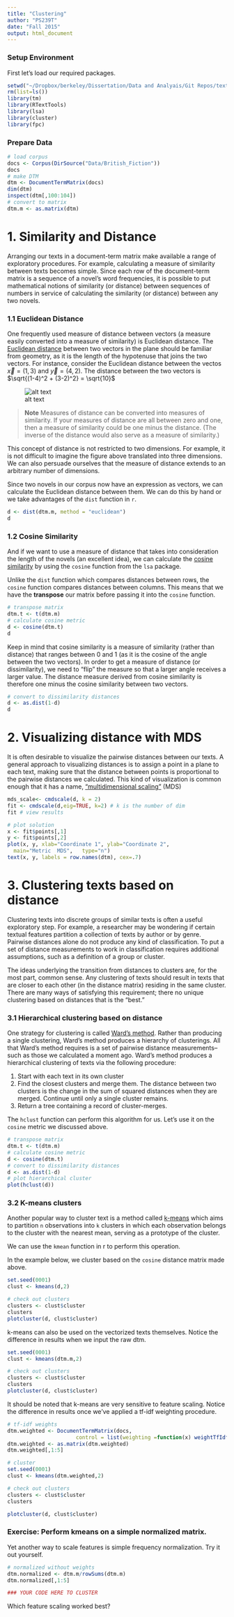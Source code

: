 ```yaml
---
title: "Clustering"
author: "PS239T"
date: "Fall 2015"
output: html_document
---
```


### Setup Environment

First let's load our required packages.

```r
setwd("~/Dropbox/berkeley/Dissertation/Data and Analyais/Git Repos/text-analysis-dhbsi")
rm(list=ls())
library(tm)
library(RTextTools)
library(lsa)
library(cluster)
library(fpc)
```

### Prepare Data

```r
# load corpus
docs <- Corpus(DirSource("Data/British_Fiction"))
docs
# make DTM
dtm <- DocumentTermMatrix(docs)
dim(dtm)
inspect(dtm[,100:104])
# convert to matrix
dtm.m <- as.matrix(dtm)
```

# 1. Similarity and Distance

Arranging our texts in a document-term matrix make available a range of exploratory procedures. For example, calculating a measure of similarity between texts becomes simple. Since each row of the document-term matrix is a sequence of a novel’s word frequencies, it is possible to put mathematical notions of similarity (or distance) between sequences of numbers in service of calculating the similarity (or distance) between any two novels. 

### 1.1 Euclidean Distance

One frequently used measure of distance between vectors (a measure easily converted into a measure of similarity) is Euclidean distance. The [Euclidean distance](https://en.wikipedia.org/wiki/Euclidean_distance) between two vectors in the plane should be familiar from geometry, as it is the length of the hypotenuse that joins the two vectors. For instance, consider the Euclidean distance between the vectos $\vec{x} = (1,3)$ and $\vec{y} = (4,2)$. The distance between the two vectors is $\sqrt{(1-4)^2 + (3-2)^2} = \sqrt{10}$

![alt text](img/euclid.png)

> **Note**
> Measures of distance can be converted into measures of similarity. If your measures of distance are all between zero and one, then a measure of similarity could be one minus the distance. (The inverse of the distance would also serve as a measure of similarity.)

This concept of distance is not restricted to two dimensions. For example, it is not difficult to imagine the figure above translated into three dimensions. We can also persuade ourselves that the measure of distance extends to an arbitrary number of dimensions.

Since two novels in our corpus now have an expression as vectors, we can calculate the Euclidean distance between them. We can do this by hand or we take advantages of the `dist` function in `r`.

```r
d <- dist(dtm.m, method = "euclidean")
d
```

### 1.2 Cosine Similarity

And if we want to use a measure of distance that takes into consideration the length of the novels (an excellent idea), we can calculate the [cosine similarity](http://www.gettingcirrius.com/2010/12/calculating-similarity-part-1-cosine.html) by using the `cosine` function from the `lsa` package.

Unlike the `dist` function which compares distances between rows, the `cosine` function compares distances between columns. This means that we have the **transpose** our matrix before passing it into the `cosine` function.

```r
# transpose matrix
dtm.t <- t(dtm.m)
# calculate cosine metric
d <- cosine(dtm.t)
d
```

Keep in mind that cosine similarity is a measure of similarity (rather than distance) that ranges between 0 and 1 (as it is the cosine of the angle between the two vectors). In order to get a measure of distance (or dissimilarity), we need to “flip” the measure so that a larger angle receives a larger value. The distance measure derived from cosine similarity is therefore one minus the cosine similarity between two vectors.

```r
# convert to dissimilarity distances
d <- as.dist(1-d) 
d
```

# 2. Visualizing distance with MDS

It is often desirable to visualize the pairwise distances between our texts. A general approach to visualizing distances is to assign a point in a plane to each text, making sure that the distance between points is proportional to the pairwise distances we calculated. This kind of visualization is common enough that it has a name, ["multidimensional scaling"](https://en.wikipedia.org/wiki/Multidimensional_scaling) (MDS)

```r
mds_scale<- cmdscale(d, k = 2)
fit <- cmdscale(d,eig=TRUE, k=2) # k is the number of dim
fit # view results

# plot solution 
x <- fit$points[,1]
y <- fit$points[,2]
plot(x, y, xlab="Coordinate 1", ylab="Coordinate 2", 
  main="Metric	MDS",	type="n")
text(x, y, labels = row.names(dtm), cex=.7)
```

# 3. Clustering texts based on distance

Clustering texts into discrete groups of similar texts is often a useful exploratory step. For example, a researcher may be wondering if certain textual features partition a collection of texts by author or by genre. Pairwise distances alone do not produce any kind of classification. To put a set of distance measurements to work in classification requires additional assumptions, such as a definition of a group or cluster.

The ideas underlying the transition from distances to clusters are, for the most part, common sense. Any clustering of texts should result in texts that are closer to each other (in the distance matrix) residing in the same cluster. There are many ways of satisfying this requirement; there no unique clustering based on distances that is the "best." 

### 3.1 Hierarchical clustering based on distance

One strategy for clustering is called [Ward’s method](https://en.wikipedia.org/wiki/Ward%27s_method). Rather than producing a single clustering, Ward’s method produces a hierarchy of clusterings. All that Ward’s method requires is a set of pairwise distance measurements–such as those we calculated a moment ago. Ward’s method produces a hierarchical clustering of texts via the following procedure:

1. Start with each text in its own cluster
2. Find the closest clusters and merge them. The distance between two clusters is the change in the sum of squared distances when they are merged. Continue until only a single cluster remains.
3. Return a tree containing a record of cluster-merges.

The `hclust` function can perform this algorithm for us. Let's use it on the `cosine` metric we discussed above.

```r
# transpose matrix
dtm.t <- t(dtm.m)
# calculate cosine metric
d <- cosine(dtm.t)
# convert to dissimilarity distances
d <- as.dist(1-d) 
# plot hierarchical cluster
plot(hclust(d))
```

### 3.2 K-means clusters

Another popular way to cluster text is a method called [k-means](https://en.wikipedia.org/wiki/K-means_clustering) which  aims to partition `n` observations into `k` clusters in which each observation belongs to the cluster with the nearest mean, serving as a prototype of the cluster.

We can use the `kmean` function in r to perform this operation.

In the example below, we cluster based on the `cosine` distance matrix made above.

```r
set.seed(0001)
clust <- kmeans(d,2)

# check out clusters
clusters <- clust$cluster
clusters
plotcluster(d, clust$cluster)
```

k-means can also be used on the vectorized texts themselves. Notice the difference in results when we input the raw dtm.

```r
set.seed(0001)
clust <- kmeans(dtm.m,2)

# check out clusters
clusters <- clust$cluster
clusters
plotcluster(d, clust$cluster)
```

It should be noted that k-means are very sensitive to feature scaling. Notice the difference in results once we've applied a tf-idf weighting procedure. 

```r
# tf-idf weights
dtm.weighted <- DocumentTermMatrix(docs,
                      control = list(weighting =function(x) weightTfIdf(x, normalize = TRUE)))
dtm.weighted <- as.matrix(dtm.weighted)
dtm.weighted[,1:5]

# cluster
set.seed(0001)
clust <- kmeans(dtm.weighted,2)

# check out clusters
clusters <- clust$cluster
clusters

plotcluster(d, clust$cluster)
```

### Exercise: Perform kmeans on a simple normalized matrix.

Yet another way to scale features is simple frequency normalization. Try it out yourself.

```r
# normalized without weights
dtm.normalized <- dtm.m/rowSums(dtm.m)
dtm.normalized[,1:5]  

### YOUR CODE HERE TO CLUSTER

```

Which feature scaling worked best?



